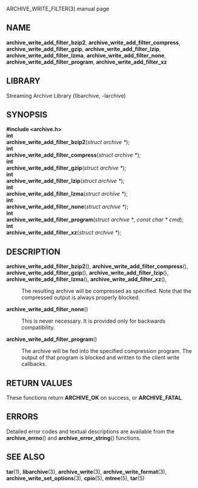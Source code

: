 ARCHIVE_WRITE_FILTER(3) manual page 
== NAME == 
'''archive_write_add_filter_bzip2''', 
'''archive_write_add_filter_compress''', 
'''archive_write_add_filter_gzip''', 
'''archive_write_add_filter_lzip''', 
'''archive_write_add_filter_lzma''', 
'''archive_write_add_filter_none''', 
'''archive_write_add_filter_program''', 
'''archive_write_add_filter_xz''' 
== LIBRARY == 
Streaming Archive Library (libarchive, -larchive) 
== SYNOPSIS == 
'''<nowiki>#include <archive.h></nowiki>''' 
<br> 
'''int''' 
<br> 
'''archive_write_add_filter_bzip2'''(''struct archive *''); 
<br> 
'''int''' 
<br> 
'''archive_write_add_filter_compress'''(''struct archive *''); 
<br> 
'''int''' 
<br> 
'''archive_write_add_filter_gzip'''(''struct archive *''); 
<br> 
'''int''' 
<br> 
'''archive_write_add_filter_lzip'''(''struct archive *''); 
<br> 
'''int''' 
<br> 
'''archive_write_add_filter_lzma'''(''struct archive *''); 
<br> 
'''int''' 
<br> 
'''archive_write_add_filter_none'''(''struct archive *''); 
<br> 
'''int''' 
<br> 
'''archive_write_add_filter_program'''(''struct archive *'', ''const char * cmd''); 
<br> 
'''int''' 
<br> 
'''archive_write_add_filter_xz'''(''struct archive *''); 
== DESCRIPTION == 
<dl> 
<dt> 
'''archive_write_add_filter_bzip2'''(), 
'''archive_write_add_filter_compress'''(), 
'''archive_write_add_filter_gzip'''(), 
'''archive_write_add_filter_lzip'''(), 
'''archive_write_add_filter_lzma'''(), 
'''archive_write_add_filter_xz'''(), 
</dt> <dd> 
The resulting archive will be compressed as specified. 
Note that the compressed output is always properly blocked. 
</dd><dt>'''archive_write_add_filter_none'''()</dt><dd> 
This is never necessary. 
It is provided only for backwards compatibility. 
</dd><dt>'''archive_write_add_filter_program'''()</dt><dd> 
The archive will be fed into the specified compression program. 
The output of that program is blocked and written to the client 
write callbacks. 
</dd></dl> 
== RETURN VALUES == 
These functions return 
'''ARCHIVE_OK''' 
on success, or 
'''ARCHIVE_FATAL'''. 
== ERRORS == 
Detailed error codes and textual descriptions are available from the 
'''archive_errno'''() 
and 
'''archive_error_string'''() 
functions. 
== SEE ALSO == 
'''tar'''(1), 
'''libarchive'''(3), 
'''archive_write'''(3), 
'''archive_write_format'''(3), 
'''archive_write_set_options'''(3), 
'''cpio'''(5), 
'''mtree'''(5), 
'''tar'''(5) 
